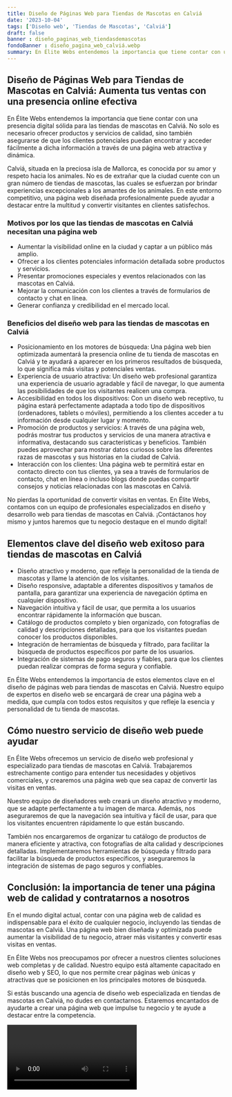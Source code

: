 ```yaml
---
title: Diseño de Páginas Web para Tiendas de Mascotas en Calviá
date: '2023-10-04'
tags: ['Diseño web', 'Tiendas de Mascotas', 'Calviá']
draft: false
banner : diseño_paginas_web_tiendasdemascotas
fondoBanner : diseño_pagina_web_calviá.webp
summary: En Élite Webs entendemos la importancia que tiene contar con una presencia digital sólida para las tiendas de mascotas en Calviá. No solo es necesario ofrecer productos y servicios de calidad, sino también asegurarse de que los clientes potenciales puedan encontrar y acceder fácilmente a dicha información a través de una página web atractiva y dinámica.
---
```


## Diseño de Páginas Web para Tiendas de Mascotas en Calviá: Aumenta tus ventas con una presencia online efectiva

En Élite Webs entendemos la importancia que tiene contar con una presencia digital sólida para las tiendas de mascotas en Calviá. No solo es necesario ofrecer productos y servicios de calidad, sino también asegurarse de que los clientes potenciales puedan encontrar y acceder fácilmente a dicha información a través de una página web atractiva y dinámica.

Calviá, situada en la preciosa isla de Mallorca, es conocida por su amor y respeto hacia los animales. No es de extrañar que la ciudad cuente con un gran número de tiendas de mascotas, las cuales se esfuerzan por brindar experiencias excepcionales a los amantes de los animales. En este entorno competitivo, una página web diseñada profesionalmente puede ayudar a destacar entre la multitud y convertir visitantes en clientes satisfechos.

### Motivos por los que las tiendas de mascotas en Calviá necesitan una página web
- Aumentar la visibilidad online en la ciudad y captar a un público más amplio.
- Ofrecer a los clientes potenciales información detallada sobre productos y servicios.
- Presentar promociones especiales y eventos relacionados con las mascotas en Calviá.
- Mejorar la comunicación con los clientes a través de formularios de contacto y chat en línea.
- Generar confianza y credibilidad en el mercado local.

### Beneficios del diseño web para las tiendas de mascotas en Calviá
- Posicionamiento en los motores de búsqueda: Una página web bien optimizada aumentará la presencia online de tu tienda de mascotas en Calviá y te ayudará a aparecer en los primeros resultados de búsqueda, lo que significa más visitas y potenciales ventas.
- Experiencia de usuario atractiva: Un diseño web profesional garantiza una experiencia de usuario agradable y fácil de navegar, lo que aumenta las posibilidades de que los visitantes realicen una compra.
- Accesibilidad en todos los dispositivos: Con un diseño web receptivo, tu página estará perfectamente adaptada a todo tipo de dispositivos (ordenadores, tablets o móviles), permitiendo a los clientes acceder a tu información desde cualquier lugar y momento.
- Promoción de productos y servicios: A través de una página web, podrás mostrar tus productos y servicios de una manera atractiva e informativa, destacando sus características y beneficios. También puedes aprovechar para mostrar datos curiosos sobre las diferentes razas de mascotas y sus historias en la ciudad de Calviá.
- Interacción con los clientes: Una página web te permitirá estar en contacto directo con tus clientes, ya sea a través de formularios de contacto, chat en línea o incluso blogs donde puedas compartir consejos y noticias relacionadas con las mascotas en Calviá.

No pierdas la oportunidad de convertir visitas en ventas. En Élite Webs, contamos con un equipo de profesionales especializados en diseño y desarrollo web para tiendas de mascotas en Calviá. ¡Contáctanos hoy mismo y juntos haremos que tu negocio destaque en el mundo digital!

<GifSeo />

<Cta />

## Elementos clave del diseño web exitoso para tiendas de mascotas en Calviá

- Diseño atractivo y moderno, que refleje la personalidad de la tienda de mascotas y llame la atención de los visitantes.
- Diseño responsive, adaptable a diferentes dispositivos y tamaños de pantalla, para garantizar una experiencia de navegación óptima en cualquier dispositivo.
- Navegación intuitiva y fácil de usar, que permita a los usuarios encontrar rápidamente la información que buscan.
- Catálogo de productos completo y bien organizado, con fotografías de calidad y descripciones detalladas, para que los visitantes puedan conocer los productos disponibles.
- Integración de herramientas de búsqueda y filtrado, para facilitar la búsqueda de productos específicos por parte de los usuarios.
- Integración de sistemas de pago seguros y fiables, para que los clientes puedan realizar compras de forma segura y confiable.

En Élite Webs entendemos la importancia de estos elementos clave en el diseño de páginas web para tiendas de mascotas en Calviá. Nuestro equipo de expertos en diseño web se encargará de crear una página web a medida, que cumpla con todos estos requisitos y que refleje la esencia y personalidad de tu tienda de mascotas.

## Cómo nuestro servicio de diseño web puede ayudar

En Élite Webs ofrecemos un servicio de diseño web profesional y especializado para tiendas de mascotas en Calviá. Trabajaremos estrechamente contigo para entender tus necesidades y objetivos comerciales, y crearemos una página web que sea capaz de convertir las visitas en ventas.

Nuestro equipo de diseñadores web creará un diseño atractivo y moderno, que se adapte perfectamente a tu imagen de marca. Además, nos aseguraremos de que la navegación sea intuitiva y fácil de usar, para que los visitantes encuentren rápidamente lo que están buscando.

También nos encargaremos de organizar tu catálogo de productos de manera eficiente y atractiva, con fotografías de alta calidad y descripciones detalladas. Implementaremos herramientas de búsqueda y filtrado para facilitar la búsqueda de productos específicos, y aseguraremos la integración de sistemas de pago seguros y confiables.

## Conclusión: la importancia de tener una página web de calidad y contratarnos a nosotros

En el mundo digital actual, contar con una página web de calidad es indispensable para el éxito de cualquier negocio, incluyendo las tiendas de mascotas en Calviá. Una página web bien diseñada y optimizada puede aumentar la visibilidad de tu negocio, atraer más visitantes y convertir esas visitas en ventas.

En Élite Webs nos preocupamos por ofrecer a nuestros clientes soluciones web completas y de calidad. Nuestro equipo está altamente capacitado en diseño web y SEO, lo que nos permite crear páginas web únicas y atractivas que se posicionen en los principales motores de búsqueda.

Si estás buscando una agencia de diseño web especializada en tiendas de mascotas en Calviá, no dudes en contactarnos. Estaremos encantados de ayudarte a crear una página web que impulse tu negocio y te ayude a destacar entre la competencia.

<Video />

<CtaBot job='Tiendas de Mascotas' city='Calviá'/>

<Gmaps query='Calviá+españa+maps' />